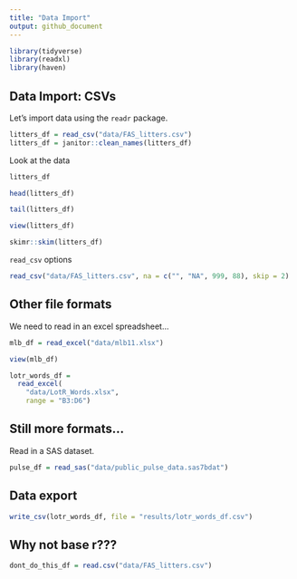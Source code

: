 ```yaml
---
title: "Data Import"
output: github_document
---
```


```r
library(tidyverse)
library(readxl)
library(haven)
```

## Data Import: CSVs


Let's import data using the `readr` package.

```r
litters_df = read_csv("data/FAS_litters.csv")
litters_df = janitor::clean_names(litters_df)
```

Look at the data

```r
litters_df

head(litters_df)

tail(litters_df)
```

```r
view(litters_df)
```

```r
skimr::skim(litters_df)
```

`read_csv` options

```r
read_csv("data/FAS_litters.csv", na = c("", "NA", 999, 88), skip = 2)
```

## Other file formats

We need to read in an excel spreadsheet...

```r
mlb_df = read_excel("data/mlb11.xlsx")
```

```r
view(mlb_df)
```

```r
lotr_words_df =
  read_excel(
    "data/LotR_Words.xlsx",
    range = "B3:D6")
```

## Still more formats...

Read in a SAS dataset.

```r
pulse_df = read_sas("data/public_pulse_data.sas7bdat")
```

## Data export

```r
write_csv(lotr_words_df, file = "results/lotr_words_df.csv")
```

## Why not base r???

```r
dont_do_this_df = read.csv("data/FAS_litters.csv")
```

